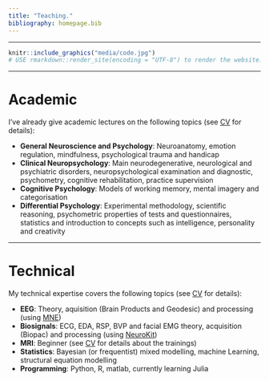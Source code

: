 ```yaml
---
title: "Teaching."
bibliography: homepage.bib
---
```


--------------------


```r
knitr::include_graphics("media/code.jpg")
# USE rmarkdown::render_site(encoding = "UTF-8") to render the website. Then push with github.
```

--------------------

# Academic



I've already give academic lectures on the following topics (see [CV](https://dominiquemakowski.github.io/about.html) for details):

- **General Neuroscience and Psychology**: Neuroanatomy, emotion regulation, mindfulness, psychological trauma and handicap
- **Clinical Neuropsychology**: Main neurodegenerative, neurological and psychiatric disorders, neuropsychological examination and diagnostic, psychometry, cognitive rehabilitation, practice supervision
- **Cognitive Psychology**: Models of working memory, mental imagery and categorisation
- **Differential Psychology**: Experimental methodology, scientific reasoning, psychometric properties of tests and questionnaires, statistics and introduction to concepts such as intelligence, personality and creativity

--------------------

# Technical



My technical expertise covers the following topics (see [CV](https://dominiquemakowski.github.io/about.html) for details):

- **EEG**: Theory, aquisition (Brain Products and Geodesic) and processing (using [MNE](http://martinos.org/mne/stable/index.html))
- **Biosignals**: ECG, EDA, RSP, BVP and facial EMG theory, acquisition (Biopac) and processing (using [NeuroKit](https://github.com/neuropsychology/NeuroKit.py))
- **MRI**: Beginner (see [CV](https://dominiquemakowski.github.io/about.html) for details about the trainings)
- **Statistics**: Bayesian (or frequentist) mixed modelling, machine Learning, structural equation modelling
- **Programming**: Python, R, matlab, currently learning Julia


<!-- ```{r, out.width = "500px", echo = FALSE, eval = TRUE, fig.align='center'} -->
<!-- knitr::include_graphics("media/conf3.jpg") -->
<!-- ``` -->
